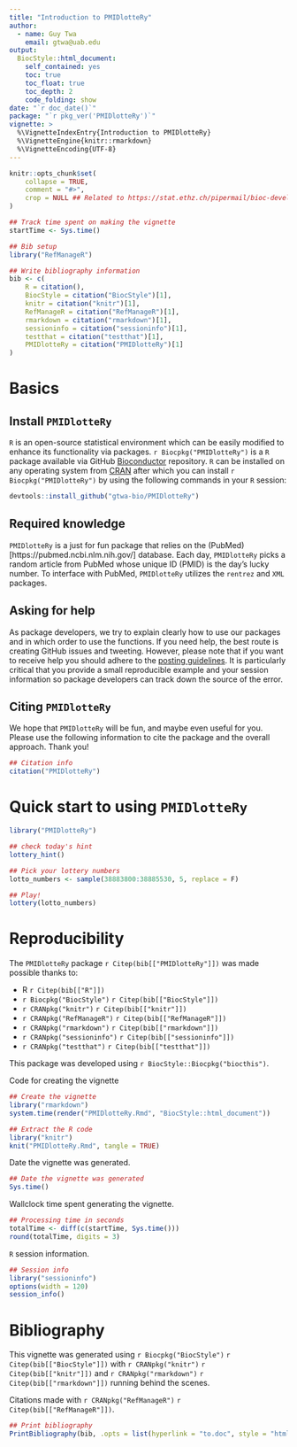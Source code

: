 ```yaml
---
title: "Introduction to PMIDlotteRy"
author: 
  - name: Guy Twa
    email: gtwa@uab.edu
output: 
  BiocStyle::html_document:
    self_contained: yes
    toc: true
    toc_float: true
    toc_depth: 2
    code_folding: show
date: "`r doc_date()`"
package: "`r pkg_ver('PMIDlotteRy')`"
vignette: >
  %\VignetteIndexEntry{Introduction to PMIDlotteRy}
  %\VignetteEngine{knitr::rmarkdown}
  %\VignetteEncoding{UTF-8}  
---
```


```r
knitr::opts_chunk$set(
    collapse = TRUE,
    comment = "#>",
    crop = NULL ## Related to https://stat.ethz.ch/pipermail/bioc-devel/2020-April/016656.html
)
```


```r
## Track time spent on making the vignette
startTime <- Sys.time()

## Bib setup
library("RefManageR")

## Write bibliography information
bib <- c(
    R = citation(),
    BiocStyle = citation("BiocStyle")[1],
    knitr = citation("knitr")[1],
    RefManageR = citation("RefManageR")[1],
    rmarkdown = citation("rmarkdown")[1],
    sessioninfo = citation("sessioninfo")[1],
    testthat = citation("testthat")[1],
    PMIDlotteRy = citation("PMIDlotteRy")[1]
)
```

# Basics

## Install `PMIDlotteRy`

`R` is an open-source statistical environment which can be easily modified to enhance its functionality via packages. `r Biocpkg("PMIDlotteRy")` is a `R` package available via GitHub [Bioconductor](https://github.com/gtwa-bio/PMIDlotteRy) repository. `R` can be installed on any operating system from [CRAN](https://cran.r-project.org/) after which you can install `r Biocpkg("PMIDlotteRy")` by using the following commands in your `R` session:

```r
devtools::install_github("gtwa-bio/PMIDlotteRy")
```

## Required knowledge

`PMIDlotteRy` is a just for fun package that relies on the (PubMed)[https://pubmed.ncbi.nlm.nih.gov/] database. Each day, `PMIDlotteRy` picks a random article from PubMed whose unique ID (PMID) is the day's lucky number. To interface with PubMed, `PMIDlotteRy` utilizes the `rentrez` and `XML` packages.

## Asking for help

As package developers, we try to explain clearly how to use our packages and in which order to use the functions. If you need help, the best route is creating GitHub issues and tweeting. However, please note that if you want to receive help you should adhere to the [posting guidelines](http://www.bioconductor.org/help/support/posting-guide/). It is particularly critical that you provide a small reproducible example and your session information so package developers can track down the source of the error.

## Citing `PMIDlotteRy`

We hope that `PMIDlotteRy` will be fun, and maybe even useful for you. Please use the following information to cite the package and the overall approach. Thank you!

```r
## Citation info
citation("PMIDlotteRy")
```

# Quick start to using `PMIDlotteRy`

```r
library("PMIDlotteRy")

## check today's hint
lottery_hint()

## Pick your lottery numbers
lotto_numbers <- sample(38883800:38885530, 5, replace = F)

## Play!
lottery(lotto_numbers)
```


# Reproducibility

The `PMIDlotteRy` package `r Citep(bib[["PMIDlotteRy"]])` was made possible thanks to:

* R `r Citep(bib[["R"]])`
* `r Biocpkg("BiocStyle")` `r Citep(bib[["BiocStyle"]])`
* `r CRANpkg("knitr")` `r Citep(bib[["knitr"]])`
* `r CRANpkg("RefManageR")` `r Citep(bib[["RefManageR"]])`
* `r CRANpkg("rmarkdown")` `r Citep(bib[["rmarkdown"]])`
* `r CRANpkg("sessioninfo")` `r Citep(bib[["sessioninfo"]])`
* `r CRANpkg("testthat")` `r Citep(bib[["testthat"]])`

This package was developed using `r BiocStyle::Biocpkg("biocthis")`.


Code for creating the vignette

```r
## Create the vignette
library("rmarkdown")
system.time(render("PMIDlotteRy.Rmd", "BiocStyle::html_document"))

## Extract the R code
library("knitr")
knit("PMIDlotteRy.Rmd", tangle = TRUE)
```

Date the vignette was generated.

```r
## Date the vignette was generated
Sys.time()
```

Wallclock time spent generating the vignette.

```r
## Processing time in seconds
totalTime <- diff(c(startTime, Sys.time()))
round(totalTime, digits = 3)
```

`R` session information.

```r
## Session info
library("sessioninfo")
options(width = 120)
session_info()
```



# Bibliography

This vignette was generated using `r Biocpkg("BiocStyle")` `r Citep(bib[["BiocStyle"]])`
with `r CRANpkg("knitr")` `r Citep(bib[["knitr"]])` and `r CRANpkg("rmarkdown")` `r Citep(bib[["rmarkdown"]])` running behind the scenes.

Citations made with `r CRANpkg("RefManageR")` `r Citep(bib[["RefManageR"]])`.

```r
## Print bibliography
PrintBibliography(bib, .opts = list(hyperlink = "to.doc", style = "html"))
```
